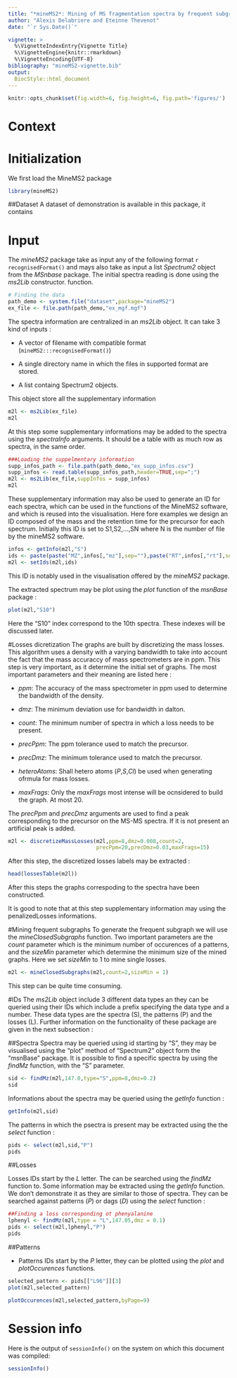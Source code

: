```yaml
---
title: "*mineMS2*: Mining of MS fragmentation spectra by frequent subgraph mining."
author: "Alexis Delabriere and Eteinne Thevenot"
date: "`r Sys.Date()`"

vignette: >
  %\VignetteIndexEntry{Vignette Title}
  %\VignetteEngine{knitr::rmarkdown}
  %\VignetteEncoding{UTF-8}
bibliography: "mineMS2-vignette.bib"
output: 
  BiocStyle::html_document
---
```


```r
knitr::opts_chunk$set(fig.width=6, fig.height=6, fig.path='figures/')
```

# Context

	
# Initialization
We first load the MineMS2 package
```r
library(mineMS2)
```

##Dataset
A dataset of demonstration is available in this package, it contains 

# Input
The _mineMS2_ package take as input any of the following format `r recognisedFormat()` and mays also take as input a list _Spectrum2_ object from the _MSnbase_ package. The initial spectra reading is done using the *ms2Lib* constructor.
function.
```r
# Finding the data
path_demo <- system.file("dataset",package="mineMS2")
ex_file <- file.path(path_demo,"ex_mgf.mgf")
```
The spectra information are centralized in an *ms2Lib* object. It can take 3 kind of inputs :

* A vector of filename with compatible format (`mineMS2:::recognisedFormat()`)
	
* A single directory name in which the files in supported format are stored.
	
* A list containg Spectrum2 objects.
	
This object store all the supplementary information
	

```r
m2l <- ms2Lib(ex_file)
m2l
```
At this step some supplementary informations may be added to the spectra using the _spectraInfo_ arguments. It should be a table with as much row as spectra, in the same order.
```r
###Loading the suppelmentary information
supp_infos_path <- file.path(path_demo,"ex_supp_infos.csv")
supp_infos <- read.table(supp_infos_path,header=TRUE,sep=";")
m2l <- ms2Lib(ex_file,suppInfos = supp_infos)
m2l
```

These supplementary information may also be used to generate an ID for each spectra, which can be used in the functions of the MineMS2 software, and which is reused into the visualisation. Here fore examples we design an ID composed of the mass and the retention time for the precursor for each spectrum. Initially this ID is set to S1,S2,...,SN where N is the number of file by the mineMS2 software.
```r
infos <- getInfo(m2l,"S")
ids <- paste(paste("MZ",infos[,"mz"],sep=""),paste("RT",infos[,"rt"],sep=""),sep="_")
m2l <- setIds(m2l,ids)
```
This ID is notably used in the visualisation offered by the *mineMS2* package.


The extracted spectrum may be plot using the *plot* function of the *msnBase* package :
```r
plot(m2l,"S10")
```
Here the "S10" index correspond to the 10th spectra. These indexes will be discussed later.


#Losses dicretization
The graphs are built by discretizing the mass losses. This algorithm uses a density with a varying bandwidth to take into account the fact that the mass accuraccy of mass spectrometers are in ppm. This step is very important, as it determine the initial set of graphs. The most important parameters and their meaning are listed here :

* _ppm_: The accuracy of the mass spectrometer in ppm used to determine the bandwidth of the density.

* _dmz_: The minimum deviation use for bandwidth in dalton.

* _count_: The minimum number of spectra in which a loss needs to be present.

* _precPpm_: The ppm tolerance used to match the precursor.

* _precDmz_: The minimum tolerance used to match the precursor.

* _heteroAtoms_: Shall hetero atoms (*P*,*S*,*Cl*) be used when generating ofrmula for mass losses.

* _maxFrags_: Only the _maxFrags_ most intense will be ocnsidered to build the graph. At most 20.


The _precPpm_ and _precDmz_ arguments are used to find a peak corresponding to the precursor on the MS-MS spectra. If it is not present an artificial peak is added.

```r
m2l <- discretizeMassLosses(m2l,ppm=8,dmz=0.008,count=2,
							precPpm=20,precDmz=0.03,maxFrags=15)
```
After this step, the discretized losses labels may be extracted :
```r
head(lossesTable(m2l))
```
After this steps the graphs correspoding to the spectra have been constructed. 

It is good to note that at this step supplementary information may using the penalizedLosses informations.

#Mining frequent subgraphs 
To generate the frequent subgraph we will use the *mineClosedSubgraphs* function. Two important parameters are the _count_ parameter which is the minimum number of occurences of a patterns, and the _sizeMin_ parameter which determine the minimum size of the mined graphs. Here we set _sizeMin_ to 1 to mine single losses.

```r
m2l <- mineClosedSubgraphs(m2l,count=2,sizeMin = 1)
```
This step can be quite time consuming.

#IDs
The *ms2Lib* object include 3 different data types an they can be queried using their IDs which include a prefix specifying the data type and a number. These data types are the spectra (S), the patterns (P) and the losses (L). Further information on the functionality of these package are given in the next subsection :

##Spectra
Spectra may be queried using id starting by "S", they may be visualised using the "plot" method of "Spectrum2" object form the "msnBase" package. It is possible to find a specific spectra by using the _findMz_ function, with the "S" parameter.
```r
sid <- findMz(m2l,147.0,type="S",ppm=8,dmz=0.2)
sid
```
Informations about the spectra may be queried using the *getInfo* function :
```r
getInfo(m2l,sid)
```
The patterns in which the psectra is present may be extracted using the the *select* function : 

```r
pids <- select(m2l,sid,"P")
pids
```

##Losses

Losses IDs start by the *L* letter. The can be searched using the *findMz* function to. Some information may be extracted using the *getInfo* function. We don't demonstrate it as they are similar to those of spectra. They can be searched against patterns (*P*) or dags (*D*) using the *select* function :
```r
##Finding a loss corresponding ot phenyalanine
lphenyl <- findMz(m2l,type = "L",147.05,dmz = 0.1)
pids <- select(m2l,lphenyl,"P")
pids
```

##Patterns

* Patterns IDs start by the *P* letter, they can be plotted using the *plot* and *plotOccurences* functions.
```r
selected_pattern <- pids[["L96"]][3]
plot(m2l,selected_pattern)
```
```r
plotOccurences(m2l,selected_pattern,byPage=9)
```


# Session info

Here is the output of `sessionInfo()` on the system on which this document was
compiled:

```r
sessionInfo()
```
